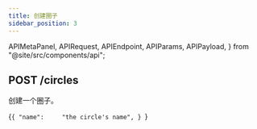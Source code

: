 ```yaml
---
title: 创建圈子
sidebar_position: 3
---
```


  APIMetaPanel,
  APIRequest,
  APIEndpoint,
  APIParams,
  APIPayload,
} from "@site/src/components/api";


## POST /circles

创建一个圈子。

<APIEndpoint url="/circles" />

<APIMetaPanel scope="CIRCLES:WRITE" />

<APIPayload>{`{
  "name":     "the circle's name",
}
`}</APIPayload>

<APIRequest
  title="Create a Circle"
  method="POST"
  url='/circles --data &apos;{"name": "Circle Name"}&apos;'
/>

<RespCircle />
